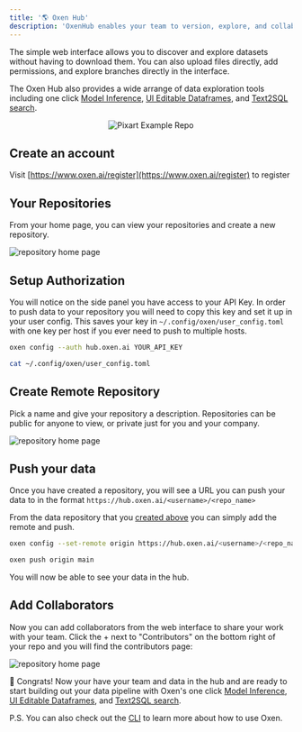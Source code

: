 ```yaml
---
title: '🌎 Oxen Hub'
description: 'OxenHub enables your team to version, explore, and collaborate on your datasets.'
---
```


The simple web interface allows you to discover and explore datasets without having to download them. You can also upload files directly, add permissions, and explore branches directly in the interface.

The Oxen Hub also provides a wide arrange of data exploration tools including one click [Model Inference](/oxen-hub/rmod.mdx), [UI Editable Dataframes](/oxen-hub/editable-dfs.mdx), and [Text2SQL search](/oxen-hub/text2sql.mdx).


<p align="center">
    <img src="/images/example_repo.png?raw=true"
    alt="Pixart Example Repo" />
</p>

## Create an account

Visit [https://www.oxen.ai/register](https://www.oxen.ai/register) to register

## Your Repositories

From your home page, you can view your repositories and create a new repository.

![repository home page](/images/mathias_account.png)

## Setup Authorization

You will notice on the side panel you have access to your API Key. In order to push data to your repository you will need to copy this key and set it up in your user config. This saves your key in `~/.config/oxen/user_config.toml` with one key per host if you ever need to push to multiple hosts.

```bash
oxen config --auth hub.oxen.ai YOUR_API_KEY
```

```bash
cat ~/.config/oxen/user_config.toml
```

## Create Remote Repository

Pick a name and give your repository a description. Repositories can be public for anyone to view, or private just for you and your company.

![repository home page](/images/new_repo.png)

## Push your data

Once you have created a repository, you will see a URL you can push your data to in the format `https://hub.oxen.ai/<username>/<repo_name>`

From the data repository that you [created above](https://github.com/Oxen-AI/oxen-release#create-repository) you can simply add the remote and push.

```bash
oxen config --set-remote origin https://hub.oxen.ai/<username>/<repo_name>
```

```bash
oxen push origin main
```

You will now be able to see your data in the hub.

## Add Collaborators

Now you can add collaborators from the web interface to share your work with your team. Click the + next to "Contributors" on the bottom right of your repo and you will find the contributors page:

![repository home page](/images/collaborate_page.png)

🎉 Congrats! Now your have your team and data in the hub and are ready to start building out your data pipeline with Oxen's one click [Model Inference](/oxen-hub/rmod.mdx), [UI Editable Dataframes](/oxen-hub/editable-dfs.mdx), and [Text2SQL search](/oxen-hub/text2sql.mdx).

P.S. You can also check out the [CLI](/getting-started/cli) to learn more about how to use Oxen.
